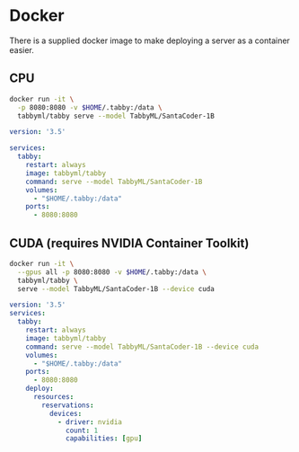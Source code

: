# Docker

There is a supplied docker image to make deploying a server as a container easier.


## CPU

<Tabs>
  <TabItem value="shell" label="Shell" default>

  ```bash title="run.sh"
  docker run -it \
    -p 8080:8080 -v $HOME/.tabby:/data \
    tabbyml/tabby serve --model TabbyML/SantaCoder-1B
  ```

  </TabItem>
  <TabItem value="compose" label="Docker Compose">

```yaml title="docker-compose.yml"
version: '3.5'

services:
  tabby:
    restart: always
    image: tabbyml/tabby
    command: serve --model TabbyML/SantaCoder-1B
    volumes:
      - "$HOME/.tabby:/data"
    ports:
      - 8080:8080
```

  </TabItem>
</Tabs>


## CUDA (requires NVIDIA Container Toolkit)

<Tabs>
  <TabItem value="shell" label="Shell" default>

  ```bash title="run.sh"
  docker run -it \
    --gpus all -p 8080:8080 -v $HOME/.tabby:/data \
    tabbyml/tabby \
    serve --model TabbyML/SantaCoder-1B --device cuda
  ```

  </TabItem>
  <TabItem value="compose" label="Docker Compose">

  ```yaml title="docker-compose.yml"
  version: '3.5'
  services:
    tabby:
      restart: always
      image: tabbyml/tabby
      command: serve --model TabbyML/SantaCoder-1B --device cuda
      volumes:
        - "$HOME/.tabby:/data"
      ports:
        - 8080:8080
      deploy:
        resources:
          reservations:
            devices:
              - driver: nvidia
                count: 1
                capabilities: [gpu]
  ```

  </TabItem>
</Tabs>

